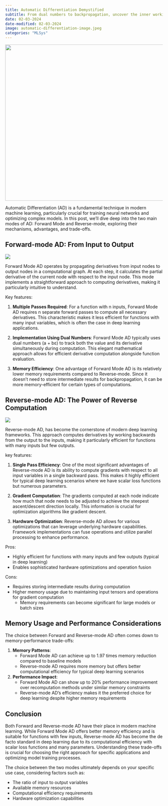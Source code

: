 ```yaml
---
title: Automatic Differentiation Demystified 
subtitle: From dual numbers to backpropagation, uncover the inner workings of forward and reverse mode AD and the performance trade-offs that shape deep learning
date: 02-03-2024 
date-modified: 02-03-2024
image: automatic-differentiation-image.jpeg
categories: "MLSys"
---
```


![](automatic-differentiation-image.jpeg){height="500" width="800" fig-align="center"}

Automatic Differentiation (AD) is a fundamental technique in modern machine learning, particularly crucial for training neural networks and optimizing complex models. In this post, we'll dive deep into the two main modes of AD: Forward Mode and Reverse-mode, exploring their mechanisms, advantages, and trade-offs.

## Forward-mode AD: From Input to Output

![](https://upload.wikimedia.org/wikipedia/commons/thumb/6/69/ForwardAD.png/500px-ForwardAD.png)

Forward Mode AD operates by propagating derivatives from input nodes to output nodes in a computational graph. At each step, it calculates the partial derivative of the current node with respect to the input node. This mode implements a straightforward approach to computing derivatives, making it particularly intuitive to understand.

Key features:

1. **Multiple Passes Required**: For a function with n inputs, Forward Mode AD requires n separate forward passes to compute all necessary derivatives. This characteristic makes it less efficient for functions with many input variables, which is often the case in deep learning applications.

2. **Implementation Using Dual Numbers**: Forward Mode AD typically uses dual numbers (a + bε) to track both the value and its derivative simultaneously during computation. This elegant mathematical approach allows for efficient derivative computation alongside function evaluation.

3. **Memory Efficiency**: One advantage of Forward Mode AD is its relatively lower memory requirements compared to Reverse-mode. Since it doesn't need to store intermediate results for backpropagation, it can be more memory-efficient for certain types of computations.

## Reverse-mode AD: The Power of Reverse Computation

![](reverse-mode-AD.png)

Reverse-mode AD, has become the cornerstone of modern deep learning frameworks. This approach computes derivatives by working backwards from the output to the inputs, making it particularly efficient for functions with many inputs but few outputs.

key features:

1. **Single Pass Efficiency**: One of the most significant advantages of Reverse-mode AD is its ability to compute gradients with respect to all input variables in a single backward pass. This makes it highly efficient for typical deep learning scenarios where we have scalar loss functions but numerous parameters.

2. **Gradient Computation**: The gradients computed at each node indicate how much that node needs to be adjusted to achieve the steepest ascent/descent direction locally. This information is crucial for optimization algorithms like gradient descent.

3. **Hardware Optimization**: Reverse-mode AD allows for various optimizations that can leverage underlying hardware capabilities. Framework implementations can fuse operations and utilize parallel processing to enhance performance.

Pros:

- Highly efficient for functions with many inputs and few outputs (typical in deep learning)
- Enables sophisticated hardware optimizations and operation fusion

Cons:

- Requires storing intermediate results during computation
- Higher memory usage due to maintaining input tensors and operations for gradient computation
    - Memory requirements can become significant for large models or batch sizes

## Memory Usage and Performance Considerations

The choice between Forward and Reverse-mode AD often comes down to memory-performance trade-offs:

1. **Memory Patterns**: 
   - Forward Mode AD can achieve up to 1.97 times memory reduction compared to baseline models
   - Reverse-mode AD requires more memory but offers better computational efficiency for typical deep learning scenarios

2. **Performance Impact**:
   - Forward Mode AD can show up to 20% performance improvement over recomputation methods under similar memory constraints
   - Reverse-mode AD's efficiency makes it the preferred choice for deep learning despite higher memory requirements

## Conclusion

Both Forward and Reverse-mode AD have their place in modern machine learning. While Forward Mode AD offers better memory efficiency and is suitable for functions with few inputs, Reverse-mode AD has become the de facto standard in deep learning due to its computational efficiency with scalar loss functions and many parameters. Understanding these trade-offs is crucial for choosing the right approach for specific applications and optimizing model training processes.

The choice between the two modes ultimately depends on your specific use case, considering factors such as:

- The ratio of input to output variables
- Available memory resources
- Computational efficiency requirements
- Hardware optimization capabilities
